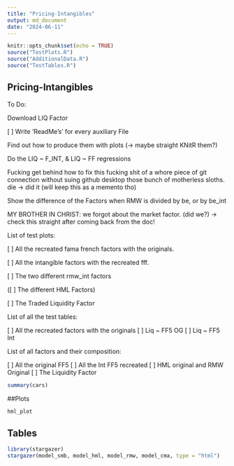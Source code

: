 ```yaml
---
title: "Pricing-Intangibles"
output: md_document
date: "2024-06-11"
---
```


```r
knitr::opts_chunk$set(echo = TRUE)
source("TestPlots.R")
source("AdditionalData.R")
source("TestTables.R")
```

## Pricing-Intangibles

To Do:

Download LIQ Factor

[ ] Write 'ReadMe's' for every auxiliary File

Find out how to produce them with plots (-> maybe straight KNitR them?)

Do the LIQ ~ F_INT, & LIQ ~ FF regressions

Fucking get behind how to fix this fucking shit of a whore piece of git connection without suing github desktop those bunch of motherless sloths. die -> did it (will keep this as a memento tho)

Show the difference of the Factors when RMW is divided by be, or by be_int

MY BROTHER IN CHRIST: we forgot about the market factor. (did we?) -> check this straight after coming back from the doc!

List of test plots:

[ ] All the recreated fama french factors with the originals.

[ ] All the intangible factors with the recreated fff.

[ ] The two different rmw_int factors

([ ] The different HML Factors)

[ ] The Traded Liquidity Factor

List of all the test tables:

[ ] All the recreated factors with the originals
[ ] Liq ~ FF5 OG
[ ] Liq ~ FF5 Int


List of all factors and their composition:

[ ] All the original FF5
[ ] All the Int FF5 recreated
[ ] HML original and RMW Original
[ ] The Liquidity Factor


```r
summary(cars)
```

##Plots


```r
hml_plot

```


## Tables 
```r
library(stargazer)
stargazer(model_smb, model_hml, model_rmw, model_cma, type = "html")
```


